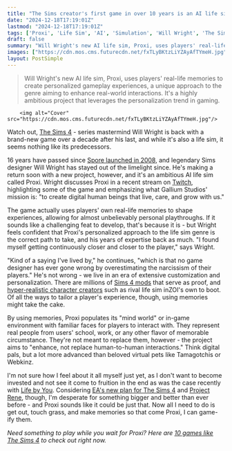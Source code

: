 ```yaml
---
title: "The Sims creator's first game in over 10 years is an AI life sim that uses your real memories: 'The more I can make a game about you, the more you'll like it'"
date: "2024-12-18T17:19:01Z"
lastmod: "2024-12-18T17:19:01Z"
tags: ['Proxi', 'Life Sim', 'AI', 'Simulation', 'Will Wright', 'The Sims 4', 'Spore', 'PC', 'InZOI', 'Life by You', 'Project Rene']
draft: false
summary: "Will Wright's new AI life sim, Proxi, uses players' real-life memories to create personalized gameplay experiences,  a unique approach to the genre aiming to enhance real-world interactions.  It's a highly ambitious project that leverages the personalization trend in gaming."
images: ["https://cdn.mos.cms.futurecdn.net/fxTLyBKtzLiYZAyAfTYmeH.jpg"]
layout: PostSimple
---
```

> Will Wright's new AI life sim, Proxi, uses players' real-life memories to create personalized gameplay experiences,  a unique approach to the genre aiming to enhance real-world interactions.  It's a highly ambitious project that leverages the personalization trend in gaming.


        <img alt="Cover" src="https://cdn.mos.cms.futurecdn.net/fxTLyBKtzLiYZAyAfTYmeH.jpg"/>
        
Watch out, [<u>The Sims 4</u>](https://www.gamesradar.com/the-sims-4-guide/) - series mastermind Will Wright is back with a brand-new game over a decade after his last, and while it's also a life sim, it seems nothing like its predecessors.

16 years have passed since [Spore launched in 2008](https://www.gamesradar.com/games/simulation/16-years-later-spore-returns-with-new-developers-and-a-promise-to-honor-the-god-sims-history-but-no-sequel-or-major-updates/), and legendary Sims designer Will Wright has stayed out of the limelight since. He's making a return soon with a new project, however, and it's an ambitious AI life sim called Proxi. Wright discusses Proxi in a recent stream on [<u>Twitch</u>](https://www.twitch.tv/videos/2329386880), highlighting some of the game and emphasizing what Gallium Studios' mission is: "to create digital human beings that live, care, and grow with us."

The game actually uses players' own real-life memories to shape experiences, allowing for almost unbelievably personal playthroughs. If it sounds like a challenging feat to develop, that's because it is - but Wright feels confident that Proxi's personalized approach to the life sim genre is the correct path to take, and his years of expertise back as much. "I found myself getting continuously closer and closer to the player," says Wright.

"Kind of a saying I've lived by," he continues, "which is that no game designer has ever gone wrong by overestimating the narcissism of their players." He's not wrong - we live in an era of extensive customization and personalization. There are millions of [<u>Sims 4 mods</u>](https://www.gamesradar.com/best-sims-4-mods/) that serve as proof, and [<u>hyper-realistic character creators</u>](https://www.gamesradar.com/games/the-sims/after-just-1-day-inzois-hyper-realistic-character-creator-demo-on-steam-has-life-sim-fans-forgetting-about-the-sims-4-im-not-looking-back/) such as rival life sim inZOI's own to boot. Of all the ways to tailor a player's experience, though, using memories might take the cake.

By using memories, Proxi populates its "mind world" or in-game environment with familiar faces for players to interact with. They represent real people from users' school, work, or any other flavor of memorable circumstance. They're not meant to replace them, however - the project aims to "enhance, not replace human-to-human interactions." Think digital pals, but a lot more advanced than beloved virtual pets like Tamagotchis or Webkinz.

I'm not sure how I feel about it all myself just yet, as I don't want to become invested and not see it come to fruition in the end as was the case recently with [<u>Life by You</u>](https://www.gamesradar.com/life-by-you-guide/). Considering [<u>EA's new plan for The Sims 4</u>](https://www.gamesradar.com/games/the-sims/eas-new-plan-for-the-sims-4-sounds-like-its-getting-the-fortnite-treatment-and-i-dont-know-who-its-for/) and [<u>Project Rene</u>](https://www.gamesradar.com/games/the-sims/project-rene-definitely-isnt-the-sims-5-and-new-leaks-of-eas-upcoming-multiplayer-sim-prove-as-much/), though, I'm desperate for something bigger and better than ever before - and Proxi sounds like it could be just that. Now all I need to do is get out, touch grass, and make memories so that come Proxi, I can game-ify them.

*Need something to play while you wait for Proxi? Here are *[<u><em>10 games like The Sims 4</em></u>](https://www.gamesradar.com/games-like-the-sims/)* to check out right now.*
        